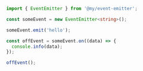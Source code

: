 
<Meta title="Packages/event-emitter" />

```typescript
import { EventEmitter } from '@my/event-emitter';

const someEvent = new EventEmitter<string>();

someEvent.emit('hello');

const offEvent = someEvent.on((data) => {
  console.info(data);
});

offEvent();
```
